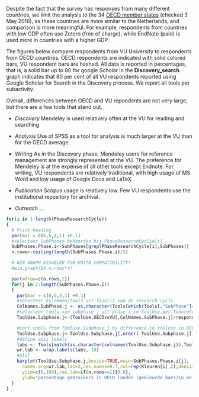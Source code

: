 <!-- # VU&VUmc vs OECD countries -->

Despite the fact that the survey has responses from many different countries, we limit the analysis to the 34 [OECD member states](http://www.oecd.org/about/membersandpartners/list-oecd-member-countries.htm) (checked 3 May 2016), as these countries are more similar to the Netherlands, and comparison is more meaningful. For example, respondents from countries with low GDP often use Zotero (free of charge), while EndNote (paid) is used more in countries with a higher GDP.

The figures below compare respondents from VU University to respondents from OECD countries. OECD respondents are indicated with solid colored bars, VU respondent bars are hashed. All data is reported in percentages, that is, a solid bar up to 80 for google Scholar in the **Discovery_search** graph indicates that 80 per cent of all VU respondents reported using Google Scholar for Search in the Discovery process. We report all tools per subactivity.

Overall, differences between OECD and VU repondents are not very large, but there are a few tools that stand out.

<!--
 - betere legenda maken;
 - axis-beschrijving kan veel korter;
 - y axis beter op (25-)50-(75-)100 %?
 - OECD=incl Nederland?
 - why are some graphs so much higher?
-->

- *Discovery* Mendeley is used relatively often at the VU for reading and searching

- *Analysis* Use of SPSS as a tool for analysis is much larger at the VU than for the OECD average.

- *Writing* As in the Discovery phase, Mendeley users for reference management are strongly represented at the VU. The preference for Mendeley is at the expense of all other tools except Endnote. For writing, VU respondents are relatively traditional, with high usage of MS Word and low usage of Google Docs and LaTeX.

- *Publication* Scopus usage is relatively low. Few VU respondents use the institutional repository for archival.

- *Outreach* ...

```r

for(i in 1:length(PhaseResearchCycle))
{
  # Print heading
  par(mar = c(6,6,4,1) +0.1)
  #selecteer SubPhases behoorden bij PhaseResearchCyclie[i]
  SubPhases.Phase.i<-SubPhases[grep(PhaseResearchCycle[i],SubPhases)]
  n.rows<-ceiling(length(SubPhases.Phase.i)/2)

  # WIN GRAPH DISABLED FOR KNITR COMPATIBILITY!
  #win.graph(14,n.rows*4)

  par(mfrow=c(n.rows,2))
  for(j in 1:length(SubPhases.Phase.i))
  {
    par(mar = c(6,6,4,1) +0.1)
    #selecteer kolommen/tools uit fase[i] van de research cycle
    ColNames.SubPhase.j <- as.character(Tools[which(Tools[,"SubPhase"]==SubPhases.Phase.i[j]),"Variable.name"])
    #selecteer tools van subphase j uit phase i in ToolUse.per.TenureStatus
    ToolUse.Subphase.j<-(ToolUse.OECDvsVU[,ColNames.SubPhase.j]/respondenten.OECDvsVU)*100

    #sort tools from ToolUse.Subphase.j by difference in tooluse in OECD-countries
    ToolUse.Subphase.j<-ToolUse.Subphase.j[,order(-ToolUse.Subphase.j[1,])]
    #define axis labels
    labs <- Tools[match(as.character(colnames(ToolUse.Subphase.j)),Tools[,"Variable.name"]),"Tool.name"]
    wr.lab <- wrap.labels(labs, 10)
    #plot
    barplot(ToolUse.Subphase.j,beside=TRUE,main=SubPhases.Phase.i[j],
      names.arg=wr.lab,las=3,cex.names=0.7,col=rep(Kleuren[i],2),density=c(1000,20),
      ylim=c(0,100),cex.lab=if(n.rows==1){0.8},
      ylab="percentage gebruikers in OECD landen (gekleurde bars)\n en aan de VU (open bars)")
  }
}
```
